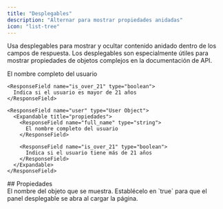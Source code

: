 ```yaml
---
title: "Desplegables"
description: "Alternar para mostrar propiedades anidadas"
icon: "list-tree"
---
```


Usa desplegables para mostrar y ocultar contenido anidado dentro de los campos de respuesta. Los desplegables son especialmente útiles para mostrar propiedades de objetos complejos en la documentación de API.

<ResponseField name="user" type="User Object">
  <Expandable title="properties">
    <ResponseField name="full_name" type="string">
      El nombre completo del usuario
    </ResponseField>

    <ResponseField name="is_over_21" type="boolean">
      Indica si el usuario es mayor de 21 años
    </ResponseField>
  </Expandable>
</ResponseField>

```mdx Ejemplo expandible
<ResponseField name="user" type="User Object">
  <Expandable title="propiedades">
    <ResponseField name="full_name" type="string">
      El nombre completo del usuario
    </ResponseField>

    <ResponseField name="is_over_21" type="boolean">
      Indica si el usuario tiene más de 21 años
    </ResponseField>
  </Expandable>
</ResponseField>
```

<div id="properties">
  ## Propiedades
</div>

<ResponseField name="title" type="string">
  El nombre del objeto que se muestra.
</ResponseField>

<ResponseField name="defaultOpen" type="boolean" default="false">
  Establécelo en `true` para que el panel desplegable se abra al cargar la página.
</ResponseField>